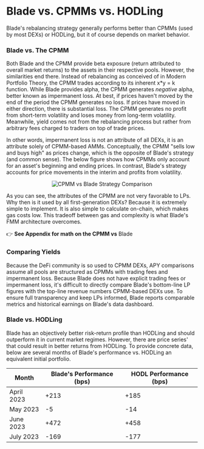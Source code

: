 # Blade vs. CPMMs vs. HODLing

Blade's rebalancing strategy generally performs better than CPMMs (used by most DEXs) or HODLing, but it of course depends on market behavior.

### Blade vs. The CPMM

Both Blade and the CPMM provide beta exposure (return attributed to overall market returns) to the assets in their respective pools. However, the similarities end there. Instead of rebalancing as conceived of in Modern Portfolio Theory, the CPMM trades according to its inherent x\*y = k function. While Blade provides alpha, the CPMM generates _negative_ alpha, better known as impermanent loss. At best, if prices haven't moved by the end of the period the CPMM generates no loss. If prices have moved in either direction, there is substantial loss. The CPMM generates no profit from short-term volatility and loses money from long-term volatility. Meanwhile, yield comes not from the rebalancing process but rather from arbitrary fees charged to traders on top of trade prices.

In other words, impermanent loss is not an attribute of all DEXs, it is an attribute solely of CPMM-based AMMs. Conceptually, the CPMM "sells low and buys high" as prices change, which is the opposite of Blade's strategy (and common sense). The below figure shows how CPMMs only account for an asset's beginning and ending prices. In contrast, Blade's strategy accounts for price movements in the interim and profits from volatility.

<div align="center">

![CPMM vs Blade Strategy Comparison](/images/blade/cppm-blade-comparison.png)

</div>

As you can see, the attributes of the CPMM are not very favorable to LPs. Why then is it used by all first-generation DEXs? Because it is extremely simple to implement. It is also simple to calculate on-chain, which makes gas costs low. This tradeoff between gas and complexity is what Blade's FMM architecture overcomes.

👉 **See Appendix for math on the CPMM vs** Blade

### Comparing Yields

Because the DeFi community is so used to CPMM DEXs, APY comparisons assume all pools are structured as CPMMs with trading fees and impermanent loss. Because Blade does not have explicit trading fees or impermanent loss, it's difficult to directly compare Blade's bottom-line LP figures with the top-line revenue numbers CPMM-based DEXs use. To ensure full transparency and keep LPs informed, Blade reports comparable metrics and historical earnings on Blade's data dashboard.

### Blade vs. HODLing

Blade has an objectively better risk-return profile than HODLing and should outperform it in current market regimes. However, there are price series' that could result in better returns from HODLing. To provide concrete data, below are several months of Blade's performance vs. HODLing an equivalent initial portfolio.

| Month      | Blade's Performance (bps) | HODL Performance (bps) |
| ---------- | ------------------------- | ---------------------- |
| April 2023 | +213                      | +185                   |
| May 2023   | -5                        | -14                    |
| June 2023  | +472                      | +458                   |
| July 2023  | -169                      | -177                   |